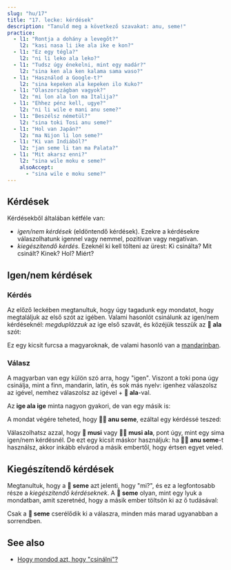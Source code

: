 ```yaml
---
slug: "hu/17"
title: "17. lecke: kérdések"
description: "Tanuld meg a következő szavakat: anu, seme!"
practice:
  - l1: "Rontja a dohány a levegőt?"
    l2: "kasi nasa li ike ala ike e kon?"
  - l1: "Ez egy tégla?"
    l2: "ni li leko ala leko?"
  - l1: "Tudsz úgy énekelni, mint egy madár?"
    l2: "sina ken ala ken kalama sama waso?"
  - l1: "Használod a Google-t?"
    l2: "sina kepeken ala kepeken ilo Kuko?"
  - l1: "Olaszországban vagyok?"
    l2: "mi lon ala lon ma Italija?"
  - l1: "Ehhez pénz kell, ugye?"
    l2: "ni li wile e mani anu seme?"
  - l1: "Beszélsz németül?"
    l2: "sina toki Tosi anu seme?"
  - l1: "Hol van Japán?"
    l2: "ma Nijon li lon seme?"
  - l1: "Ki van Indiából?"
    l2: "jan seme li tan ma Palata?"
  - l1: "Mit akarsz enni?"
    l2: "sina wile moku e seme?"
    alsoAccept:
      - "sina wile e moku seme?"
---
```



## Kérdések

Kérdésekből általában kétféle van:

* *igen/nem kérdések* (eldöntendő kérdések). Ezekre a kérdésekre válaszolhatunk igennel vagy nemmel, pozitívan vagy negatívan.
* *kiegészítendő kérdés*. Ezeknél ki kell tölteni az ürest: Ki csinálta? Mit csinált? Kinek? Hol? Miért?

## Igen/nem kérdések

### Kérdés

Az előző leckében megtanultuk, hogy úgy tagadunk egy mondatot, hogy megtaláljuk az első szót az igében. Valami hasonlót csinálunk az igen/nem kérdéseknél: *megduplázzuk* az ige első szavát, és közéjük tesszük az **󱤂 ala** szót:

<List>
  <Word sl="moku ala moku" m="... eszik?" />
  <Sentence sl="pipi li moku ala moku e len?" m="A moly megeszi a ruhát?" />
  <Word sl="pona ala pona" m="... jó?" />
  <Sentence sl="kalama musi li pona ala pona tawa sina?" m="A zene jó neked? (Tetszik neked ez a zene?)" />
  <Word sl="wile ala wile" m="... akar valamit?" />
  <Sentence sl="sina wile ala wile lape lon supa?" m="Az ágyon akarsz aludni?" />
  <Word sl="lon ala lon" m="... valahol van?" />
  <Sentence sl="ona li lon ala lon ma Mewika?" m="Ő az USA-ban van?" />
</List>

Ez egy kicsit furcsa a magyaroknak, de valami hasonló van a [mandarinban](https://en.wikipedia.org/wiki/A-not-A_question#A-not-AB_form_4).

### Válasz

A magyarban van egy külön szó arra, hogy "igen". Viszont a toki pona úgy csinálja, mint a finn, mandarin, latin, és sok más nyelv: igenhez válaszolsz az igével, nemhez válaszolsz az igével + **󱤂 ala**-val.

<List>
  <Sentence sl="sitelen li musi ala musi?" m="Szórakoztató a videó?" />
  <Word sl="musi." m="szórakoztató. (= Igen.)" />
  <Word sl="musi ala." m="nem szórakoztató. (= Nem.)" />
</List>

Az **ige ala ige** minta nagyon gyakori, de van egy másik is:

<List>
  <Word sl="seme" m="Mi? Melyik?" />
  <Word sl="anu" m="vagy" />
  <Word sl="anu seme" m="'... ugye?' 'nemde?' 'vagy mi?'" />
</List>

A mondat végére teheted, hogy **󱤇󱥙 anu seme**, ezáltal egy kérdéssé teszed:

<List>
  <Sentence sl="sitelen li musi anu seme?" m="A videó szórakoztató-e?" />
</List>

Válaszolhatsz azzal, hogy **󱤻 musi** vagy **󱤻󱤂 musi ala**, pont úgy, mint egy sima igen/nem kérdésnél. De ezt egy kicsit máskor használjuk: ha **󱤇󱥙 anu seme**-t használsz, akkor inkább elvárod a másik embertől, hogy értsen egyet veled.

## Kiegészítendő kérdések

Megtanultuk, hogy a **󱥙 seme** azt jelenti, hogy "mi?", és ez a legfontosabb része a *kiegészítendő kérdéseknek*. A **󱥙 seme** olyan, mint egy lyuk a mondatban, amit szeretnéd, hogy a másik ember töltsön ki az ő tudásával:

<List>
  <Sentence sl="waso li lon seme?" m="A madár hol van?" />
  <Sentence sl="waso li lon tomo." m="A madár otthon van." />
  <Sentence sl="soweli li utala e jan seme?" m="Az állat kit támadott meg?" />
  <Sentence sl="soweli li utala e jan Ema." m="Az állat Emmát támadta meg." />
</List>

Csak a **󱥙 seme** cserélődik ki a válaszra, minden más marad ugyanabban a sorrendben.

<Practice exercises={frontmatter.practice} client:load />

## See also
* [Hogy mondod azt, hogy "csinálni"?](hu/doing/)

